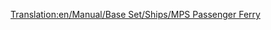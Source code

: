 [[Translation:en/Manual/Base Set/Ships/MPS Passenger Ferry]]

{{nl/Manual/Base Set/Ships/Schepen|Afbeelding=[[File:en/Manual/Base Set/Ships/Ferry.png|MPS Passenger Ferry]]
|Naam=MPS Passenger Ferry
|Kosten=£18,279 ($36,558)
|Snelheid=32 km/h (20 mph)
|Onderhoudskosten=£1,476 ($2,952)
|Ontworpen=1926 	
|Levensduur=30
|Capaciteit=100 passagiers
|Omschrijving=De MPS veerboot is een trage passagiersveerboot ontworpen voor verbindingen tussen 2 havens over een lange afstand.
|Real-life=Fictief. MPS is een acroniem voor Microprose, de originele uitgever van Transport Tycoon.
}}